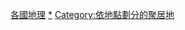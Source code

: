 {{Commonscat|Populated places by country}}
{{Categories by country|nocat}}

[[Category:各國地理|]]
[[Category:各国人口|*]]
[[Category:依地點劃分的聚居地|Category:依地點劃分的聚居地]]